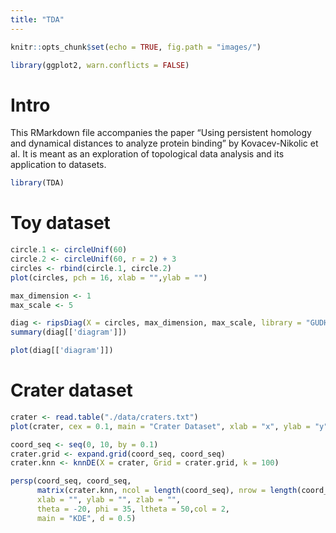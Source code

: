 ```yaml
---
title: "TDA"
---
```


```r
knitr::opts_chunk$set(echo = TRUE, fig.path = "images/")
```

```r
library(ggplot2, warn.conflicts = FALSE)
```

# Intro

This RMarkdown file accompanies the paper "Using persistent homology and dynamical distances to analyze protein binding" by Kovacev-Nikolic et al.  It is meant as an exploration of topological data analysis and its application to datasets.

```r
library(TDA)
```

# Toy dataset

```r
circle.1 <- circleUnif(60)
circle.2 <- circleUnif(60, r = 2) + 3
circles <- rbind(circle.1, circle.2)
plot(circles, pch = 16, xlab = "",ylab = "")
```

```r
max_dimension <- 1
max_scale <- 5
```

```r
diag <- ripsDiag(X = circles, max_dimension, max_scale, library = "GUDHI", printProgress = FALSE)
summary(diag[['diagram']])
```

```r
plot(diag[['diagram']])
```

# Crater dataset

```r
crater <- read.table("./data/craters.txt")
plot(crater, cex = 0.1, main = "Crater Dataset", xlab = "x", ylab = "y")
```

```r
coord_seq <- seq(0, 10, by = 0.1)
crater.grid <- expand.grid(coord_seq, coord_seq)
crater.knn <- knnDE(X = crater, Grid = crater.grid, k = 100)
```

```r
persp(coord_seq, coord_seq,
      matrix(crater.knn, ncol = length(coord_seq), nrow = length(coord_seq)),
      xlab = "", ylab = "", zlab = "",
      theta = -20, phi = 35, ltheta = 50,col = 2, 
      main = "KDE", d = 0.5)
```